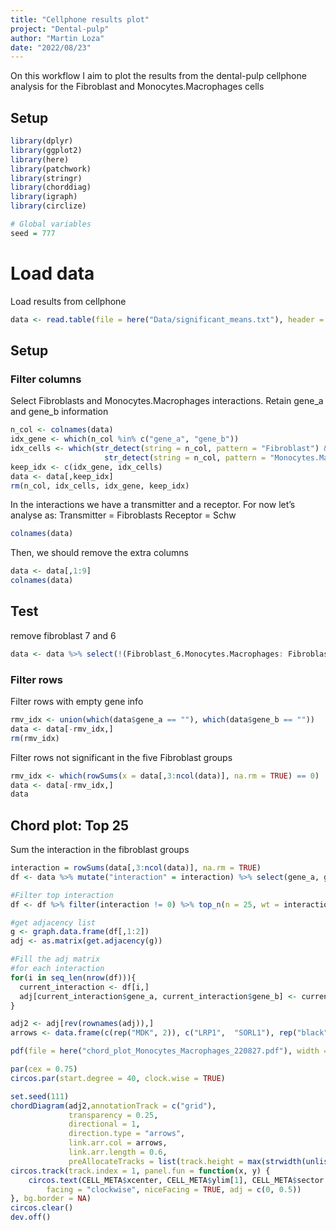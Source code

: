 ```yaml
---
title: "Cellphone results plot"
project: "Dental-pulp"
author: "Martin Loza"
date: "2022/08/23"
---
```


On this workflow I aim to plot the results from the dental-pulp cellphone analysis
for the Fibroblast and Monocytes.Macrophages cells

## Setup 

```r
library(dplyr)
library(ggplot2)
library(here)
library(patchwork)
library(stringr)
library(chorddiag)
library(igraph)
library(circlize)

# Global variables
seed = 777
```

# Load data

Load results from cellphone

```r
data <- read.table(file = here("Data/significant_means.txt"), header = TRUE, sep = "\t")
```

## Setup

### Filter columns 

Select Fibroblasts and Monocytes.Macrophages interactions. Retain gene_a and gene_b information

```r
n_col <- colnames(data)
idx_gene <- which(n_col %in% c("gene_a", "gene_b"))
idx_cells <- which(str_detect(string = n_col, pattern = "Fibroblast") &
                     str_detect(string = n_col, pattern = "Monocytes.Macrophages"))
keep_idx <- c(idx_gene, idx_cells)
data <- data[,keep_idx]
rm(n_col, idx_cells, idx_gene, keep_idx)
```

In the interactions we have a transmitter and a receptor. For now let's analyse as:
Transmitter = Fibroblasts
Receptor = Schw 

```r
colnames(data)
```
Then, we should remove the extra columns

```r
data <- data[,1:9]
colnames(data)
```

## Test
remove fibroblast 7 and 6

```r
data <- data %>% select(!(Fibroblast_6.Monocytes.Macrophages: Fibroblast_7.Monocytes.Macrophages))
```

### Filter rows

Filter rows with empty gene info
```r
rmv_idx <- union(which(data$gene_a == ""), which(data$gene_b == ""))
data <- data[-rmv_idx,]
rm(rmv_idx)
```

Filter rows not significant in the five Fibroblast groups

```r
rmv_idx <- which(rowSums(x = data[,3:ncol(data)], na.rm = TRUE) == 0)
data <- data[-rmv_idx,]
data
```

## Chord plot: Top 25

Sum the interaction in the fibroblast groups

```r
interaction = rowSums(data[,3:ncol(data)], na.rm = TRUE)
df <- data %>% mutate("interaction" = interaction) %>% select(gene_a, gene_b, interaction)

#Filter top interaction
df <- df %>% filter(interaction != 0) %>% top_n(n = 25, wt = interaction) %>% arrange(desc(interaction))
```

```r
#get adjacency list
g <- graph.data.frame(df[,1:2])
adj <- as.matrix(get.adjacency(g))

#Fill the adj matrix 
#for each interaction
for(i in seq_len(nrow(df))){
  current_interaction <- df[i,] 
  adj[current_interaction$gene_a, current_interaction$gene_b] <- current_interaction$interaction
}
```

```r
adj2 <- adj[rev(rownames(adj)),]
arrows <- data.frame(c(rep("MDK", 2)), c("LRP1",  "SORL1"), rep("black", 2))

pdf(file = here("chord_plot_Monocytes_Macrophages_220827.pdf"), width = 7, height = 7, bg = "white")

par(cex = 0.75)
circos.par(start.degree = 40, clock.wise = TRUE)

set.seed(111)
chordDiagram(adj2,annotationTrack = c("grid"),
             transparency = 0.25,
             directional = 1,
             direction.type = "arrows",
             link.arr.col = arrows,
             link.arr.length = 0.6, 
             preAllocateTracks = list(track.height = max(strwidth(unlist(dimnames(adj2))))))
circos.track(track.index = 1, panel.fun = function(x, y) {
    circos.text(CELL_META$xcenter, CELL_META$ylim[1], CELL_META$sector.index, 
        facing = "clockwise", niceFacing = TRUE, adj = c(0, 0.5))
}, bg.border = NA)
circos.clear()
dev.off()
```



